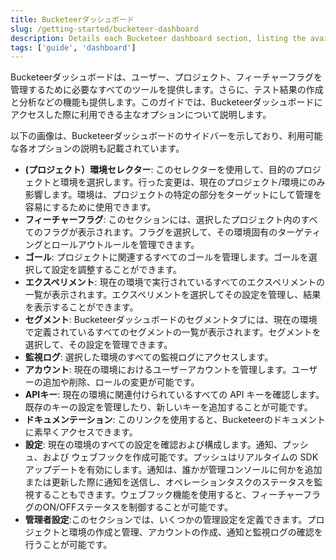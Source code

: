 ```yaml
---
title: Bucketeerダッシュボード
slug: /getting-started/bucketeer-dashboard
description: Details each Bucketeer dashboard section, listing the available functionalities.
tags: ['guide', 'dashboard']
---
```



Bucketeerダッシュボードは、ユーザー、プロジェクト、フィーチャーフラグを管理するために必要なすべてのツールを提供します。さらに、テスト結果の作成と分析などの機能も提供します。このガイドでは、Bucketeerダッシュボードにアクセスした際に利用できる主なオプションについて説明します。

以下の画像は、Bucketeerダッシュボードのサイドバーを示しており、利用可能な各オプションの説明も記載されています。

<CenteredImg
  imgURL="img/getting-started/dashboard-sidebar.png"
  wSize="200px"
  alt="Bucketeer dashboard sidebar"
/>

- **(プロジェクト）環境セレクター**: このセレクターを使用して、目的のプロジェクトと環境を選択します。行った変更は、現在のプロジェクト/環境にのみ影響します。環境は、プロジェクトの特定の部分をターゲットにして管理を容易にするために使用できます。
- **フィーチャーフラグ**: このセクションには、選択したプロジェクト内のすべてのフラグが表示されます。フラグを選択して、その環境固有のターゲティングとロールアウトルールを管理できます。
- **ゴール**: プロジェクトに関連するすべてのゴールを管理します。ゴールを選択して設定を調整することができます。
- **エクスペリメント**: 現在の環境で実行されているすべてのエクスペリメントの一覧が表示されます。エクスペリメントを選択してその設定を管理し、結果を表示することができます。
- **セグメント**: Bucketeerダッシュボードのセグメントタブには、現在の環境で定義されているすべてのセグメントの一覧が表示されます。セグメントを選択して、その設定を管理できます。
- **監視ログ**: 選択した環境のすべての監視ログにアクセスします。
- **アカウント**: 現在の環境におけるユーザーアカウントを管理します。ユーザーの追加や削除、ロールの変更が可能です。
- **APIキー**: 現在の環境に関連付けられているすべての API キーを確認します。既存のキーの設定を管理したり、新しいキーを追加することが可能です。
- **ドキュメンテーション**: このリンクを使用すると、Bucketeerのドキュメントに素早くアクセスできます。
- **設定**: 現在の環境のすべての設定を確認および構成します。通知、プッシュ、および ウェブフックを作成可能です。プッシュはリアルタイムの SDK アップデートを有効にします。通知は、誰かが管理コンソールに何かを追加または更新した際に通知を送信し、オペレーションタスクのステータスを監視することもできます。ウェブフック機能を使用すると、フィーチャーフラグのON/OFFステータスを制御することが可能です。
- **管理者設定**:このセクションでは、いくつかの管理設定を定義できます。プロジェクトと環境の作成と管理、アカウントの作成、通知と監視ログの確認を行うことが可能です。
